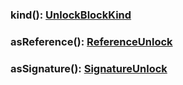 ### kind(): [UnlockBlockKind](#unlockblockkind)

### asReference(): [ReferenceUnlock](#referenceunlock)

### asSignature(): [SignatureUnlock](#signatureunlock)
